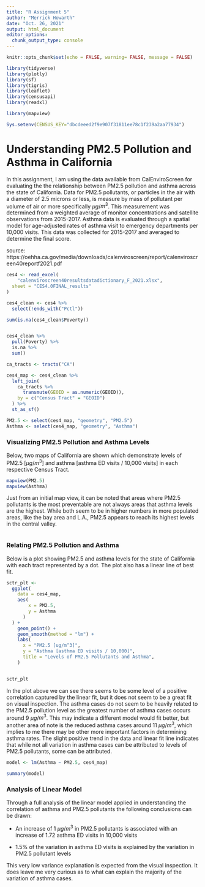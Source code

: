 ```yaml
---
title: "R Assignment 5"
author: "Merrick Howarth"
date: "Oct. 26, 2021"
output: html_document
editor_options: 
  chunk_output_type: console
---
```


```r
knitr::opts_chunk$set(echo = FALSE, warning= FALSE, message = FALSE)
```




```r
library(tidyverse)
library(plotly)
library(sf)
library(tigris)
library(leaflet)
library(censusapi)
library(readxl)

library(mapview)

Sys.setenv(CENSUS_KEY="dbcdeeed2f9e907f31811ee78c1f239a2aa77934")

```

# Understanding PM2.5 Pollution and Asthma in California

In this assignment, I am using the data available from CalEnviroScreen for evaluating the the relationship between PM2.5 pollution and asthma across the state of California. Data for PM2.5 pollutants, or particles in the air with a diameter of 2.5 microns or less, is measure by mass of pollutant per volume of air or more specifically $\mu g$/$m^3$. This measurement was determined from a weighted average of monitor concentrations and satellite observations from 2015-2017. Asthma data is evaluated through a spatial model for age-adjusted rates of asthma visit to emergency departments per 10,000 visits. This data was collected for 2015-2017 and averaged to determine the final score.

source: https://oehha.ca.gov/media/downloads/calenviroscreen/report/calenviroscreen40reportf2021.pdf

```r

ces4 <- read_excel(
    "calenviroscreen40resultsdatadictionary_F_2021.xlsx", 
  sheet = "CES4.0FINAL_results"
)

ces4_clean <- ces4 %>%
  select(!ends_with("Pctl"))

sum(is.na(ces4_clean$Poverty))


ces4_clean %>%
  pull(Poverty) %>%
  is.na %>%
  sum()

ca_tracts <- tracts("CA")

ces4_map <- ces4_clean %>%
  left_join(
    ca_tracts %>%
      transmute(GEOID = as.numeric(GEOID)),
    by = c("Census Tract" = "GEOID")
  ) %>%
  st_as_sf()

PM2.5 <- select(ces4_map, "geometry", "PM2.5")
Asthma <- select(ces4_map, "geometry", "Asthma")

```

### Visualizing PM2.5 Pollution and Asthma Levels
Below, two maps of California are shown which demonstrate levels of PM2.5 [$\mu g$/$m^3$] and asthma [asthma ED visits / 10,000 visits] in each respective Census Tract.

```r
mapview(PM2.5)
mapview(Asthma)
```

Just from an initial map view, it can be noted that areas where PM2.5 pollutants is the most preventable are not always areas that asthma levels are the highest. While both seem to be in higher numbers in more populated areas, like the bay area and L.A., PM2.5 appears to reach its highest levels in the central valley.

```r

```

### Relating PM2.5 Pollution and Asthma

Below is a plot showing PM2.5 and asthma levels for the state of California with each tract represented by a dot. The plot also has a linear line of best fit.


```r

sctr_plt <- 
  ggplot(
    data = ces4_map,
    aes(
        x = PM2.5,
        y = Asthma
      )
  ) +
    geom_point() +
    geom_smooth(method = "lm") +
    labs(
      x = "PM2.5 [ug/m^3]",
      y = "Asthma [asthma ED visits / 10,000]",
      title = "Levels of PM2.5 Pollutants and Asthma",
    )



```

```r
sctr_plt
```

In the plot above we can see there seems to be some level of a positive correlation captured by the linear fit, but it does not seem to be a great fit on visual inspection. The asthma cases do not seem to be heavily related to the PM2.5 pollution level as the greatest number of asthma cases occurs around 9 $\mu g$/$m^3$. This may indicate a different model would fit better, but another area of note is the reduced asthma cases around 11 $\mu g$/$m^3$, which implies to me there may be other more important factors in determining asthma rates. The slight positive trend in the data and linear fit line indicates that while not all variation in asthma cases can be attributed to levels of PM2.5 pollutants, some can be attributed.


```r
model <- lm(Asthma ~ PM2.5, ces4_map)

summary(model)
```

### Analysis of Linear Model

Through a full analysis of the linear model applied in understanding the correlation of asthma and PM2.5 pollutants the following conclusions can be drawn:

  - An increase of 1 $\mu g$/$m^3$ in PM2.5 pollutants is associated with an increase of 1.72 asthma ED visits in 10,000 visits
  
  - 1.5% of the variation in asthma ED visits is explained by the variation in PM2.5 pollutant levels
  
This very low variance explanation is expected from the visual inspection. It does leave me very curious as to what can explain the majority of the variation of asthma cases. 



